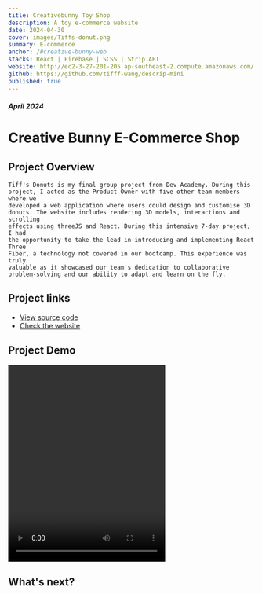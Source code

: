 ```yaml
---
title: Creativebunny Toy Shop
description: A toy e-commerce website
date: 2024-04-30
cover: images/Tiffs-donut.png
summary: E-commerce
anchor: /#creative-bunny-web
stacks: React | Firebase | SCSS | Strip API
website: http://ec2-3-27-201-205.ap-southeast-2.compute.amazonaws.com/
github: https://github.com/tifff-wang/descrip-mini
published: true
---
```


##### April 2024

# Creative Bunny E-Commerce Shop

## Project Overview

    Tiff's Donuts is my final group project from Dev Academy. During this
    project, I acted as the Product Owner with five other team members where we
    developed a web application where users could design and customise 3D
    donuts. The website includes rendering 3D models, interactions and scrolling
    effects using threeJS and React. During this intensive 7-day project, I had
    the opportunity to take the lead in introducing and implementing React Three
    Fiber, a technology not covered in our bootcamp. This experience was truly
    valuable as it showcased our team's dedication to collaborative
    problem-solving and our ability to adapt and learn on the fly.

## Project links

-   [View source code](https://github.com/tifff-wang/Tiffs-3D-Donuts-ThreeJS/tree/deploy/?target=_blank) 
-   [Check the website](http://ec2-3-27-201-205.ap-southeast-2.compute.amazonaws.com/)

## Project Demo

<video src="/videos/Tiff-donut-demo.mp4" width="320" height="400" controls></video>

## What's next?